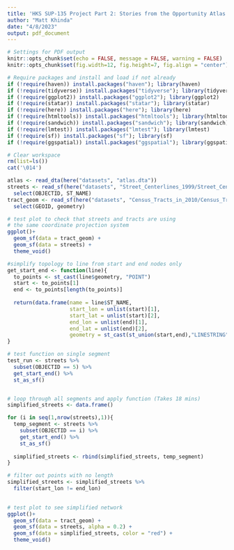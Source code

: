 ```yaml
---
title: 'HKS SUP-135 Project Part 2: Stories from the Opportunity Atlas'
author: "Matt Khinda"
date: "4/8/2023"
output: pdf_document
---
```


```r
# Settings for PDF output
knitr::opts_chunk$set(echo = FALSE, message = FALSE, warning = FALSE) 
knitr::opts_chunk$set(fig.width=12, fig.height=7, fig.align = "center") 

# Require packages and install and load if not already
if (!require(haven)) install.packages("haven"); library(haven)
if (!require(tidyverse)) install.packages("tidyverse"); library(tidyverse)
if (!require(ggplot2)) install.packages("ggplot2"); library(ggplot2)
if (!require(statar)) install.packages("statar"); library(statar)
if (!require(here)) install.packages("here"); library(here)
if (!require(htmltools)) install.packages("htmltools"); library(htmltools)
if (!require(sandwich)) install.packages("sandwich"); library(sandwich)
if (!require(lmtest)) install.packages("lmtest"); library(lmtest)
if (!require(sf)) install.packages("sf"); library(sf)
if (!require(ggspatial)) install.packages("ggspatial"); library(ggspatial)

# Clear workspace
rm(list=ls())
cat('\014')
```

```r
atlas <- read_dta(here("datasets", "atlas.dta"))
streets <- read_sf(here("datasets", "Street_Centerlines_1999/Street_Centerlines_1999.shp")) %>%
  select(OBJECTID, ST_NAME)
tract_geom <- read_sf(here("datasets", "Census_Tracts_in_2010/Census_Tracts_in_2010.shp")) %>%
  select(GEOID, geometry)
```

```r
# test plot to check that streets and tracts are using 
# the same coordinate projection system
ggplot()+
  geom_sf(data = tract_geom) +
  geom_sf(data = streets) +
  theme_void()
```
```r
#simplify topology to line from start and end nodes only
get_start_end <- function(line){
  to_points <- st_cast(line$geometry, "POINT")
  start <- to_points[1]
  end <- to_points[length(to_points)]
  
  return(data.frame(name = line$ST_NAME, 
                    start_lon = unlist(start)[1], 
                    start_lat = unlist(start)[2], 
                    end_lon = unlist(end)[1], 
                    end_lat = unlist(end)[2], 
                    geometry = st_cast(st_union(start,end),"LINESTRING")))
}

# test function on single segment
test_run <- streets %>%
  subset(OBJECTID == 5) %>%
  get_start_end() %>%
  st_as_sf()


# loop through all segments and apply function (Takes 18 mins)
simplified_streets <- data.frame()

for (i in seq(1,nrow(streets),1)){
  temp_segment <- streets %>%
    subset(OBJECTID == i) %>%
    get_start_end() %>%
    st_as_sf()
  
  simplified_streets <- rbind(simplified_streets, temp_segment)
}

# filter out points with no length
simplified_streets <- simplified_streets %>% 
  filter(start_lon != end_lon)

  
# test plot to see simplified network
ggplot()+
  geom_sf(data = tract_geom) +
  geom_sf(data = streets, alpha = 0.2) +
  geom_sf(data = simplified_streets, color = "red") +
  theme_void()

```


```r




```


```r



```


```r



```


